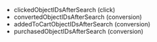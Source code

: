 - clickedObjectIDsAfterSearch (click)
- convertedObjectIDsAfterSearch (conversion)
- addedToCartObjectIDsAfterSearch (conversion)
- purchasedObjectIDsAfterSearch (conversion)